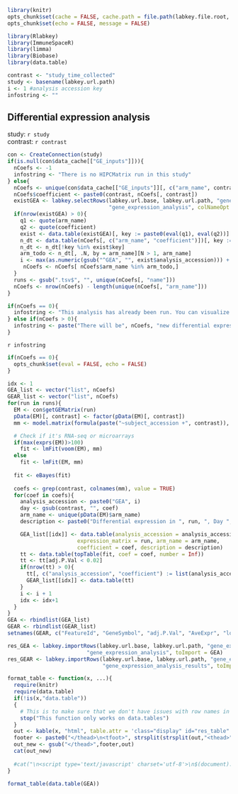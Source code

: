 ```r
library(knitr)
opts_chunk$set(cache = FALSE, cache.path = file.path(labkey.file.root, "cache/DifferentialExpressionAnalysis/"))
opts_chunk$set(echo = FALSE, message = FALSE)
```

```r
library(Rlabkey)
library(ImmuneSpaceR)
library(limma)
library(Biobase)
library(data.table)
```

```r
contrast <- "study_time_collected"
study <- basename(labkey.url.path)
i <- 1 #analysis accession key
infostring <- ""
```

## Differential expression analysis

study: `r study`  
contrast: `r contrast`

```r
con <- CreateConnection(study)
if(is.null(con$data_cache[["GE_inputs"]])){
  nCoefs <- -1
  infostring <- "There is no HIPCMatrix run in this study"
} else{
  nCoefs <- unique(con$data_cache[["GE_inputs"]][, c("arm_name", contrast, "name")])
  nCoefs$coefficient <- paste0(contrast, nCoefs[, contrast])
  existGEA <- labkey.selectRows(labkey.url.base, labkey.url.path, "gene_expression", 
                                "gene_expression_analysis", colNameOpt = "rname")
  if(nrow(existGEA) > 0){
    q1 <- quote(arm_name)
    q2 <- quote(coefficient)
    exist <- data.table(existGEA)[, key := paste0(eval(q1), eval(q2))]
    n_dt <- data.table(nCoefs[, c("arm_name", "coefficient")])[, key := paste0(eval(q1), eval(q2))]
    n_dt <- n_dt[!key %in% exist$key]
    arm_todo <- n_dt[, .N, by = arm_name][N > 1, arm_name]
    i <- max(as.numeric(gsub("^GEA", "", exist$analysis_accession))) + 1
     nCoefs <- nCoefs[ nCoefs$arm_name %in% arm_todo,]
  }
  runs <- gsub(".tsv$", "", unique(nCoefs[, "name"]))
  nCoefs <- nrow(nCoefs) - length(unique(nCoefs[, "arm_name"]))
}
```

```r
if(nCoefs == 0){
  infostring <- "This analysis has already been run. You can visualize the results using the Heatmap report."
} else if(nCoefs > 0){
  infostring <- paste("There will be", nCoefs, "new differential expression analysis.")
}
```

`r infostring`
```r
if(nCoefs == 0){
  opts_chunk$set(eval = FALSE, echo = FALSE)
}
```

```r
idx <- 1
GEA_list <- vector("list", nCoefs)
GEAR_list <- vector("list", nCoefs)
for(run in runs){
  EM <- con$getGEMatrix(run)
  pData(EM)[, contrast] <- factor(pData(EM)[, contrast])
  mm <- model.matrix(formula(paste("~subject_accession +", contrast)), EM)

  # Check if it's RNA-seq or microarrays
  if(max(exprs(EM))>100)
    fit <- lmFit(voom(EM), mm)
  else
    fit <- lmFit(EM, mm)
  
  fit <- eBayes(fit)
   
  coefs <- grep(contrast, colnames(mm), value = TRUE)
  for(coef in coefs){
    analysis_accession <- paste0("GEA", i)
    day <- gsub(contrast, "", coef)
    arm_name <- unique(pData(EM)$arm_name)
    description <- paste0("Differential expression in ", run, ", Day ", day, " vs. Day 0")

    GEA_list[[idx]] <- data.table(analysis_accession = analysis_accession, 
                      expression_matrix = run, arm_name = arm_name, 
                      coefficient = coef, description = description)
    tt <- data.table(topTable(fit, coef = coef, number = Inf))
    tt <- tt[adj.P.Val < 0.02]
    if(nrow(tt) > 0){
      tt[, c("analysis_accession", "coefficient") := list(analysis_accession, coef)]
      GEAR_list[[idx]] <- data.table(tt)      
    }
    i <- i + 1
    idx <- idx+1
  }
}
GEA <- rbindlist(GEA_list)
GEAR <- rbindlist(GEAR_list)
setnames(GEAR, c("FeatureId", "GeneSymbol", "adj.P.Val", "AveExpr", "logFC", "P.Value", "t"), c("feature_id", "gene_symbol", "adj_p_val", "ave_expr", "log_fc", "p_value", "statistic"))
```

```r
res_GEA <- labkey.importRows(labkey.url.base, labkey.url.path, "gene_expression", 
                         "gene_expression_analysis", toImport = GEA)
res_GEAR <- labkey.importRows(labkey.url.base, labkey.url.path, "gene_expression",
                              "gene_expression_analysis_results", toImport = GEAR)
```

```r
format_table <- function(x, ...){
  require(knitr)
  require(data.table)
  if(!is(x,"data.table"))
  {   
    # This is to make sure that we don't have issues with row names in data.frames
    stop("This function only works on data.tables")
  }   
  out <- kable(x, "html", table.attr = 'class="display" id="res_table"', output = FALSE, ...)
  footer <- paste0("</thead>\n<tfoot>", strsplit(strsplit(out,"<thead>")[[1]][2],"</thead>")[[1]][1], "</tfoot>\n")                    
  out_new <- gsub("</thead>",footer,out)
  cat(out_new)
  
  #cat("\n<script type='text/javascript' charset='utf-8'>\n$(document).ready(function() {\n $('#res_table').dataTable();\n} );\n</script>\n")
}
```

```r
format_table(data.table(GEA))
```
<script type="text/javascript" charset="utf-8">
    $(document).ready(function() {
        $('#res_table').dataTable();
    } );
</script>
